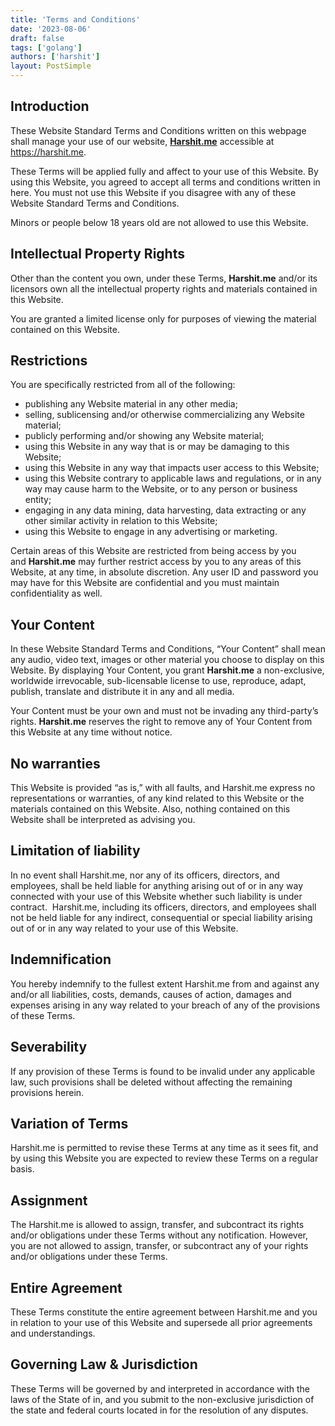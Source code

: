 ```yaml
---
title: 'Terms and Conditions'
date: '2023-08-06'
draft: false
tags: ['golang']
authors: ['harshit']
layout: PostSimple
---
```


## Introduction

These Website Standard Terms and Conditions written on this webpage shall manage your use of our website, **[Harshit.me](https://harshit.me/)** accessible at https://harshit.me.

These Terms will be applied fully and affect to your use of this Website. By using this Website, you agreed to accept all terms and conditions written in here. You must not use this Website if you disagree with any of these Website Standard Terms and Conditions.

Minors or people below 18 years old are not allowed to use this Website.

## Intellectual Property Rights

Other than the content you own, under these Terms, **Harshit.me** and/or its licensors own all the intellectual property rights and materials contained in this Website.

You are granted a limited license only for purposes of viewing the material contained on this Website.

## Restrictions

You are specifically restricted from all of the following:

- publishing any Website material in any other media;
- selling, sublicensing and/or otherwise commercializing any Website material;
- publicly performing and/or showing any Website material;
- using this Website in any way that is or may be damaging to this Website;
- using this Website in any way that impacts user access to this Website;
- using this Website contrary to applicable laws and regulations, or in any way may cause harm to the Website, or to any person or business entity;
- engaging in any data mining, data harvesting, data extracting or any other similar activity in relation to this Website;
- using this Website to engage in any advertising or marketing.

Certain areas of this Website are restricted from being access by you and **Harshit.me** may further restrict access by you to any areas of this Website, at any time, in absolute discretion. Any user ID and password you may have for this Website are confidential and you must maintain confidentiality as well.

## Your Content

In these Website Standard Terms and Conditions, “Your Content” shall mean any audio, video text, images or other material you choose to display on this Website. By displaying Your Content, you grant **Harshit.me** a non-exclusive, worldwide irrevocable, sub-licensable license to use, reproduce, adapt, publish, translate and distribute it in any and all media.

Your Content must be your own and must not be invading any third-party’s rights. **Harshit.me** reserves the right to remove any of Your Content from this Website at any time without notice.

## No warranties

This Website is provided “as is,” with all faults, and Harshit.me express no representations or warranties, of any kind related to this Website or the materials contained on this Website. Also, nothing contained on this Website shall be interpreted as advising you.

## Limitation of liability

In no event shall Harshit.me, nor any of its officers, directors, and employees, shall be held liable for anything arising out of or in any way connected with your use of this Website whether such liability is under contract.  Harshit.me, including its officers, directors, and employees shall not be held liable for any indirect, consequential or special liability arising out of or in any way related to your use of this Website.

## Indemnification

You hereby indemnify to the fullest extent Harshit.me from and against any and/or all liabilities, costs, demands, causes of action, damages and expenses arising in any way related to your breach of any of the provisions of these Terms.

## Severability

If any provision of these Terms is found to be invalid under any applicable law, such provisions shall be deleted without affecting the remaining provisions herein.

## Variation of Terms

Harshit.me is permitted to revise these Terms at any time as it sees fit, and by using this Website you are expected to review these Terms on a regular basis.

## Assignment

The Harshit.me is allowed to assign, transfer, and subcontract its rights and/or obligations under these Terms without any notification. However, you are not allowed to assign, transfer, or subcontract any of your rights and/or obligations under these Terms.

## Entire Agreement

These Terms constitute the entire agreement between Harshit.me and you in relation to your use of this Website and supersede all prior agreements and understandings.

## Governing Law & Jurisdiction

These Terms will be governed by and interpreted in accordance with the laws of the State of in, and you submit to the non-exclusive jurisdiction of the state and federal courts located in for the resolution of any disputes.
